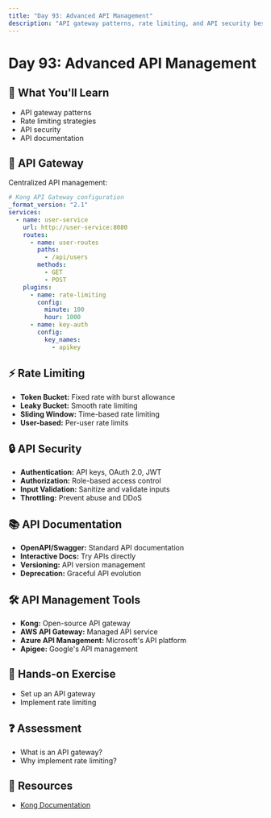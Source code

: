 ```yaml
---
title: "Day 93: Advanced API Management"
description: "API gateway patterns, rate limiting, and API security best practices."
---
```


# Day 93: Advanced API Management

## 🎯 What You'll Learn

- API gateway patterns
- Rate limiting strategies
- API security
- API documentation

## 🚪 API Gateway

Centralized API management:

```yaml
# Kong API Gateway configuration
_format_version: "2.1"
services:
  - name: user-service
    url: http://user-service:8080
    routes:
      - name: user-routes
        paths:
          - /api/users
        methods:
          - GET
          - POST
    plugins:
      - name: rate-limiting
        config:
          minute: 100
          hour: 1000
      - name: key-auth
        config:
          key_names:
            - apikey
```

## ⚡ Rate Limiting

- **Token Bucket:** Fixed rate with burst allowance
- **Leaky Bucket:** Smooth rate limiting
- **Sliding Window:** Time-based rate limiting
- **User-based:** Per-user rate limits

## 🔒 API Security

- **Authentication:** API keys, OAuth 2.0, JWT
- **Authorization:** Role-based access control
- **Input Validation:** Sanitize and validate inputs
- **Throttling:** Prevent abuse and DDoS

## 📚 API Documentation

- **OpenAPI/Swagger:** Standard API documentation
- **Interactive Docs:** Try APIs directly
- **Versioning:** API version management
- **Deprecation:** Graceful API evolution

## 🛠️ API Management Tools

- **Kong:** Open-source API gateway
- **AWS API Gateway:** Managed API service
- **Azure API Management:** Microsoft's API platform
- **Apigee:** Google's API management

## 📝 Hands-on Exercise

- Set up an API gateway
- Implement rate limiting

## ❓ Assessment

- What is an API gateway?
- Why implement rate limiting?

## 🔗 Resources

- [Kong Documentation](https://docs.konghq.com/)

